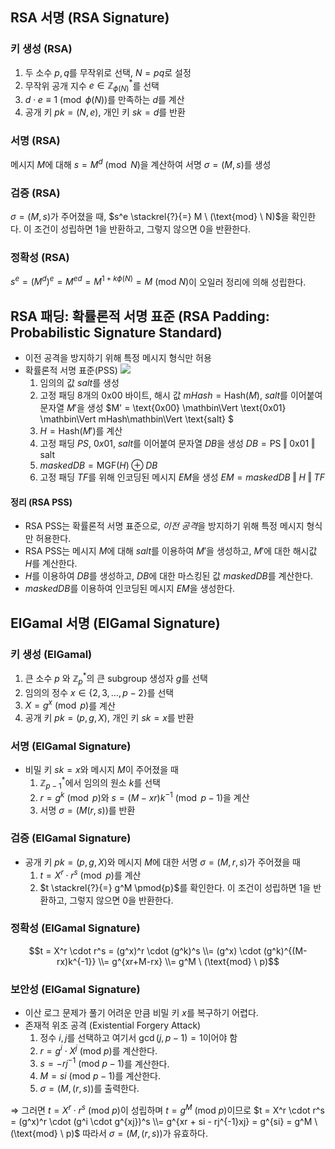 ## RSA 서명 (RSA Signature)
### 키 생성 (RSA)
1. 두 소수 $p, q$를 무작위로 선택, $N = pq$로 설정
2. 무작위 공개 지수 $e \in \mathbb{Z}^*_{\phi(N)}$를 선택
3. $d \cdot e \equiv 1 \pmod{\phi(N)}$를 만족하는 $d$를 계산
4. 공개 키 $pk = (N, e)$, 개인 키 $sk = d$를 반환

### 서명 (RSA)
메시지 $M$에 대해 $s = M^d \pmod{N}$을 계산하여 서명 $\sigma =(M, s)$를 생성

### 검증 (RSA)
$\sigma = (M, s)$가 주어졌을 때, $s^e \stackrel{?}{=} M \ (\text{mod} \ N)$을 확인한다. 이 조건이 성립하면 1을 반환하고, 그렇지 않으면 0을 반환한다.

### 정확성 (RSA)
$s^e = (M^d)^e = M^{ed} = M^{1 + k\phi(N)} = M \ (\text{mod} \ N)$이 오일러 정리에 의해 성립한다.

## RSA 패딩: 확률론적 서명 표준 (RSA Padding: Probabilistic Signature Standard)
- 이전 공격을 방지하기 위해 특정 메시지 형식만 허용
- 확률론적 서명 표준(PSS)
	<Img src="/posts/240612-174054.png"/>
	1. 임의의 값 $salt$를 생성
	2. 고정 패딩 8개의 0x00 바이트, 해시 값 $mHash = \text{Hash}(M)$, $salt$를 이어붙여 문자열 $M'$을 생성
		$M' = \text{0x00} \mathbin\Vert \text{0x01} \mathbin\Vert mHash\mathbin\Vert \text{salt} $
	4. $H = \text{Hash}(M')$를 계산
	5. 고정 패딩 $PS$, $0x01$, $salt$를 이어붙여 문자열 $DB$을 생성
		$DB = \text{PS} \mathbin\Vert \text{0x01} \mathbin\Vert \text{salt}$
	7. $maskedDB = \text{MGF}(H) \oplus DB$
	8. 고정 패딩 $TF$를 위해 인코딩된 메시지 $EM$을 생성
		$EM = maskedDB \mathbin\Vert H\mathbin\Vert TF$
#### 정리 (RSA PSS)
- RSA PSS는 확률론적 서명 표준으로, *이전 공격*을 방지하기 위해 특정 메시지 형식만 허용한다.
- RSA PSS는 메시지 $M$에 대해 $salt$를 이용하여 $M'$을 생성하고, $M'$에 대한 해시값 $H$를 계산한다.
- $H$를 이용하여 $DB$를 생성하고, $DB$에 대한 마스킹된 값 $maskedDB$를 계산한다.
- $maskedDB$를 이용하여 인코딩된 메시지 $EM$을 생성한다.


## ElGamal 서명 (ElGamal Signature)
### 키 생성 (ElGamal)
1. 큰 소수 $p$ 와 $\mathbb{Z}_p^*$의 큰 subgroup 생성자 $g$를 선택
2. 임의의 정수 $x \in \{2, 3, \ldots, p-2\}$를 선택
3. $X = g^x \pmod{p}$를 계산
4. 공개 키 $pk = (p, g, X)$, 개인 키 $sk = x$를 반환

### 서명 (ElGamal Signature)
- 비밀 키 $sk = x$와 메시지 $M$이 주어졌을 때
	1. $\mathbb{Z}_{p-1}^*$에서 임의의 원소 $k$를 선택
	2. $r = g^k \pmod{p}$와 $s = (M - xr)k^{-1} \pmod{p-1}$을 계산
	3. 서명 $\sigma = (M(r, s))$를 반환

### 검증 (ElGamal Signature)
- 공개 키 $pk = (p, g, X)$와 메시지 $M$에 대한 서명 $\sigma = (M, r, s)$가 주어졌을 때
	1. $t = X^r \cdot r^s \pmod{p}$를 계산
	2. $t \stackrel{?}{=} g^M \pmod{p}$를 확인한다. 이 조건이 성립하면 1을 반환하고, 그렇지 않으면 0을 반환한다.

### 정확성 (ElGamal Signature)
$$t = X^r \cdot r^s = (g^x)^r \cdot (g^k)^s \\= (g^x) \cdot (g^k)^{(M-rx)k^{-1}} \\= g^{xr+M-rx} \\= g^M \ (\text{mod} \ p)$$

### 보안성 (ElGamal Signature)
- 이산 로그 문제가 풀기 어려운 만큼 비밀 키 $x$를 복구하기 어렵다.
- 존재적 위조 공격 (Existential Forgery Attack)
	1. 정수 $i, j$를 선택하고 여기서 $\gcd(j, p-1) = 1$이어야 함
	2. $r = g^i \cdot X^j \ (\text{mod} \ p)$를 계산한다.
	3. $s = -rj^{-1} \ (\text{mod} \ p-1)$를 계산한다.
	4. $M = si \ (\text{mod} \ p-1)$를 계산한다.
	5. $\sigma = (M, (r, s))$를 출력한다.

⇒ 그러면 $t = X^r \cdot r^s \ (\text{mod} \ p)$이 성립하며 $t = g^M \ (\text{mod} \ p)$이므로
$t = X^r \cdot r^s = (g^x)^r \cdot (g^i \cdot g^{xj})^s \\= g^{xr + si - rj^{-1}xj} = g^{si} = g^M \ (\text{mod} \ p)$
따라서 $\sigma = (M, (r, s))$가 유효하다.